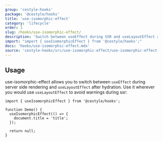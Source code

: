 ```yaml
---
group: 'cestyle-hooks'
package: '@cestyle/hooks'
title: 'use-isomorphic-effect'
category: 'lifecycle'
order: 1
slug: /hooks/use-isomorphic-effect/
description: 'Switch between useEffect during SSR and useLayoutEffect after hydration'
import: "import { useIsomorphicEffect } from '@cestyle/hooks';"
docs: 'hooks/use-isomorphic-effect.mdx'
source: 'cestyle-hooks/src/use-isomorphic-effect/use-isomorphic-effect.ts'
---
```


## Usage

use-isomorphic-effect allows you to switch between `useEffect` during server side rendering and `useLayoutEffect` after hydration.
Use it wherever you would use `useLayoutEffect` to avoid warnings during ssr:

```tsx
import { useIsomorphicEffect } from '@cestyle/hooks';

function Demo() {
  useIsomorphicEffect(() => {
    document.title = 'title';
  });

  return null;
}
```

